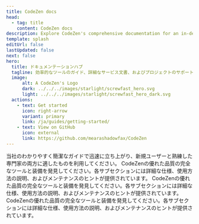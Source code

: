 ```yaml
---
title: CodeZen docs
head:
  - tag: title
    content: CodeZen docs
description: Explore CodeZen's comprehensive documentation for an in-depth look at our premium tools and construction services. 
template: splash
editUrl: false
lastUpdated: false
next: false
hero:
  title: ドキュメンテーションハブ
  tagline: 効率的なツールのガイド、詳細なサービス文書、およびプロジェクトのサポートのための中心的なハブ。
  image:
      alt: A CodeZen's Logo
      dark: ../../../images/starlight/screwfast_hero.svg
      light: ../../../images/starlight/screwfast_hero_dark.svg
  actions:
    - text: Get started
      icon: right-arrow
      variant: primary
      link: /ja/guides/getting-started/
    - text: View on GitHub
      icon: external
      link: https://github.com/mearashadowfax/CodeZen
---
```


<CardGrid stagger>

  <Card title="クイックスタートガイド" icon="document">
    当社のわかりやすく簡潔なガイドで迅速に立ち上がり、新規ユーザーと熟練した専門家の両方に適したものを利用してください。
  </Card>

  <Card title="ツール＆装備" icon="seti:eslint">
    CodeZenの優れた品質の完全なツールと装備を発見してください。各サブセクションには詳細な仕様、使用方法の説明、およびメンテナンスのヒントが提供されています。
  </Card>

   <Card title="建設サービス" icon="seti:puppet">
    CodeZenの優れた品質の完全なツールと装備を発見してください。各サブセクションには詳細な仕様、使用方法の説明、およびメンテナンスのヒントが提供されています。
  </Card>

   <Card title="高度なトピック" icon="seti:terraform">
    CodeZenの優れた品質の完全なツールと装備を発見してください。各サブセクションには詳細な仕様、使用方法の説明、およびメンテナンスのヒントが提供されています。
  </Card>
</CardGrid>
